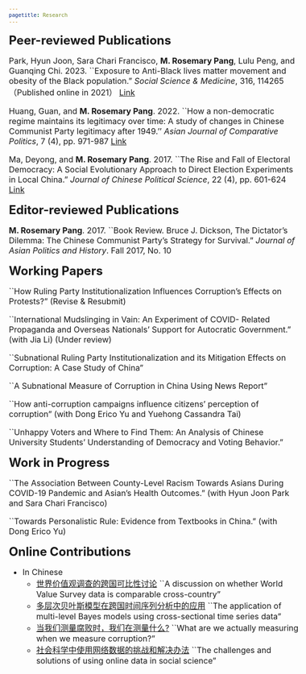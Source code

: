 ```yaml
---
pagetitle: Research
---
```

<style type="text/css">

body, td {
   font-size: 16px;
}
code.r{
  font-size: 12px;
}
pre {
  font-size: 12px
}
</style>

<link rel="stylesheet" href="styles.css" type="text/css">

<font size='5'><b> Peer-reviewed Publications </b></font>

Park, Hyun Joon, Sara Chari Francisco, <b>M. Rosemary Pang</b>, Lulu Peng, and Guanqing Chi. 2023. ``Exposure to Anti-Black lives matter movement and obesity of the Black population.” *Social Science \& Medicine*, 316, 114265（Published online in 2021） [Link](https://doi.org/10.1016/j.socscimed.2021.114265)

Huang, Guan, and <b>M. Rosemary Pang</b>. 2022. ``How a non-democratic regime maintains its legitimacy over time: A study of changes in Chinese Communist Party legitimacy after 1949.''  *Asian Journal of Comparative Politics*, 7 (4), pp. 971-987 [Link](https://doi.org/10.1177/20578911221078030)

Ma, Deyong, and <b>M. Rosemary Pang</b>. 2017. ``The Rise and Fall of Electoral Democracy: A Social Evolutionary Approach to Direct Election Experiments in Local China.” *Journal of Chinese Political Science*, 22 (4), pp. 601-624 [Link](https://link.springer.com/article/10.1007/s11366-017-9510-y)

<font size='5'><b> Editor-reviewed Publications </b></font>

<b>M. Rosemary Pang</b>. 2017. ``Book Review. Bruce J. Dickson, The Dictator’s Dilemma: The Chinese Communist Party’s Strategy for Survival.” *Journal of Asian Politics and History*. Fall 2017, No. 10

<font size='5'><b> Working Papers </b></font>

``How Ruling Party Institutionalization Influences Corruption’s Effects on Protests?” (Revise \& Resubmit)

``International Mudslinging in Vain: An Experiment of COVID- Related Propaganda and Overseas Nationals’ Support for Autocratic Government.” (with Jia Li) (Under review)

``Subnational Ruling Party Institutionalization and its Mitigation Effects on Corruption: A Case Study of China"

``A Subnational Measure of Corruption in China Using News Report"

``How anti-corruption campaigns influence citizens’ perception of corruption" (with Dong Erico Yu and Yuehong Cassandra Tai)

``Unhappy Voters and Where to Find Them: An Analysis of Chinese University Students’ Understanding of Democracy and Voting Behavior.”

<font size='5'><b> Work in Progress </b></font>

``The Association Between County-Level Racism
Towards Asians During COVID-19 Pandemic and Asian’s Health Outcomes." (with Hyun Joon Park and Sara Chari Francisco)

``Towards Personalistic Rule: Evidence from Textbooks in China." (with Dong Erico Yu)

<font size='5'><b> Online Contributions </b></font>

* In Chinese
   + [世界价值观调查的跨国可比性讨论](https://chuansongme.com/n/1509213751415) ``A discussion on whether World Value Survey data is comparable cross-country"
   + [多层次贝叶斯模型在跨国时间序列分析中的应用](https://chuansongme.com/n/1513400251021) ``The application of multi-level Bayes models using cross-sectional time series data"
   + [当我们测量腐败时，我们在测量什么?](https://mp.weixin.qq.com/s/EqYG9cRK2nM5xGgRawIKYQ) ``What are we actually measuring when we measure corruption?"
   + [社会科学中使用网络数据的挑战和解决办法](https://mp.weixin.qq.com/s/siD_viqcx_5uRfIO5oQjBw) ``The challenges and solutions of using online data in social science"

